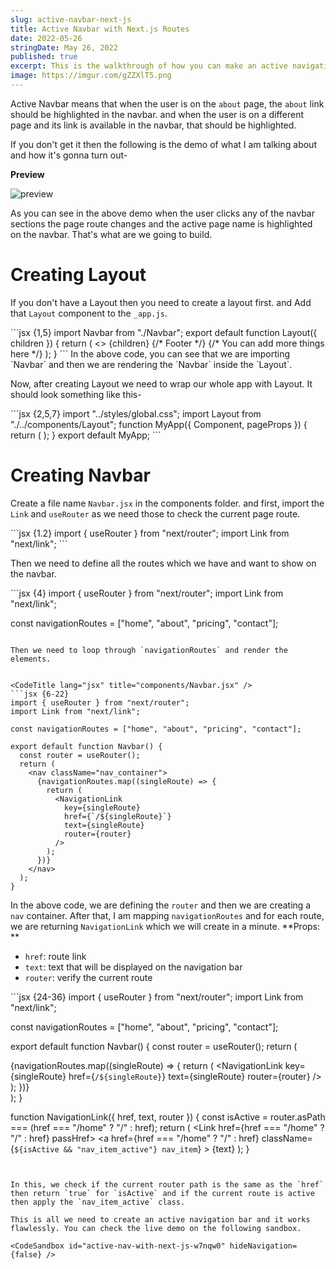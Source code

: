 ```yaml
---
slug: active-navbar-next-js
title: Active Navbar with Next.js Routes
date: 2022-05-26
stringDate: May 26, 2022
published: true
excerpt: This is the walkthrough of how you can make an active navigation bar by using Next.js router and it'll highlight the current page user visiting in the navbar.
image: https://imgur.com/gZZXlT5.png
---
```


Active Navbar means that when the user is on the `about` page, the `about` link should be highlighted in the navbar. and when the user is on a different page and its link is available in the navbar, that should be highlighted. 

If you don't get it then the following is the demo of what I am talking about and how it's gonna turn out-

**Preview**

![preview](https://imgur.com/ewfEjcH.png)

As you can see in the above demo when the user clicks any of the navbar sections the page route changes and the active page name is highlighted on the navbar. That's what are we going to build. 

# Creating Layout

If you don't have a Layout then you need to create a layout first. and Add that `Layout` component to the `_app.js`.

<CodeTitle lang="jsx" title="components/Layout.jsx" />
```jsx {1,5}
import Navbar from "./Navbar";
export default function Layout({ children }) {
  return (
    <>
      <Navbar />
      {children}
      {/* Footer */}
      {/* You can add more things here  */}
    </>
  );
}
```
In the above code, you can see that we are importing `Navbar` and then we are rendering the `Navbar` inside the `Layout`.

Now, after creating Layout we need to wrap our whole app with Layout. It should look something like this-

<CodeTitle lang="jsx" title="pages/_app.js" />
```jsx {2,5,7}
import "../styles/global.css";
import Layout from "./../components/Layout";
function MyApp({ Component, pageProps }) {
  return (
    <Layout>
      <Component {...pageProps} />
    </Layout>
  );
}
export default MyApp;
``` 

# Creating Navbar

Create a file name `Navbar.jsx` in the components folder. and first, import the `Link` and `useRouter` as we need those to check the current page route.

<CodeTitle lang="jsx" title="components/Navbar.jsx" />
```jsx {1.2}
import { useRouter } from "next/router";
import Link from "next/link";
```

Then we need to define all the routes which we have and want to show on the navbar.

<CodeTitle lang="jsx" title="components/Navbar.jsx" />
```jsx {4}
import { useRouter } from "next/router";
import Link from "next/link";

const navigationRoutes = ["home", "about", "pricing", "contact"];
```

Then we need to loop through `navigationRoutes` and render the elements.


<CodeTitle lang="jsx" title="components/Navbar.jsx" />
```jsx {6-22}
import { useRouter } from "next/router";
import Link from "next/link";

const navigationRoutes = ["home", "about", "pricing", "contact"];

export default function Navbar() {
  const router = useRouter();
  return (
    <nav className="nav_container">
      {navigationRoutes.map((singleRoute) => {
        return (
          <NavigationLink
            key={singleRoute}
            href={`/${singleRoute}`}
            text={singleRoute}
            router={router}
          />
        );
      })}
    </nav>
  );
}
```


In the above code, we are defining the `router` and then we are creating a `nav` container. After that, I am mapping `navigationRoutes` and for each route, we are returning `NavigationLink` which we will create in a minute.
**Props: **
- `href`: route link
- `text`: text that will be displayed on the navigation bar
- `router`: verify the current route

<CodeTitle lang="jsx" title="components/Navbar.jsx" />
```jsx {24-36}
import { useRouter } from "next/router";
import Link from "next/link";

const navigationRoutes = ["home", "about", "pricing", "contact"];

export default function Navbar() {
  const router = useRouter();
  return (
    <nav className="nav_container">
      {navigationRoutes.map((singleRoute) => {
        return (
          <NavigationLink
            key={singleRoute}
            href={`/${singleRoute}`}
            text={singleRoute}
            router={router}
          />
        );
      })}
    </nav>
  );
}

function NavigationLink({ href, text, router }) {
  const isActive = router.asPath === (href === "/home" ? "/" : href);
  return (
    <Link href={href === "/home" ? "/" : href} passHref>
      <a
        href={href === "/home" ? "/" : href}
        className={`${isActive && "nav_item_active"} nav_item`}
      >
        {text}
      </a>
    </Link>
  );
}
```


In this, we check if the current router path is the same as the `href` then return `true` for `isActive` and if the current route is active then apply the `nav_item_active` class.

This is all we need to create an active navigation bar and it works flawlessly. You can check the live demo on the following sandbox. 

<CodeSandbox id="active-nav-with-next-js-w7nqw0" hideNavigation={false} />

